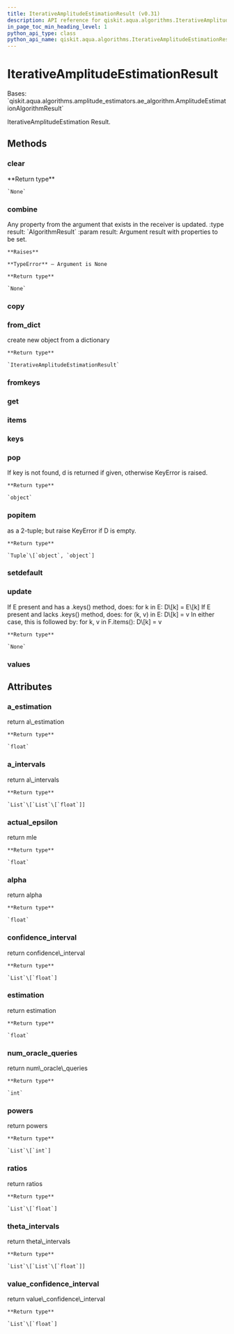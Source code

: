 ```yaml
---
title: IterativeAmplitudeEstimationResult (v0.31)
description: API reference for qiskit.aqua.algorithms.IterativeAmplitudeEstimationResult in qiskit v0.31
in_page_toc_min_heading_level: 1
python_api_type: class
python_api_name: qiskit.aqua.algorithms.IterativeAmplitudeEstimationResult
---
```


# IterativeAmplitudeEstimationResult

<Class id="qiskit.aqua.algorithms.IterativeAmplitudeEstimationResult" isDedicatedPage={true} github="https://github.com/qiskit-community/qiskit-aqua/tree/stable/0.9/qiskit/aqua/algorithms/amplitude_estimators/iqae.py" signature="IterativeAmplitudeEstimationResult(a_dict=None)" modifiers="class">
  Bases: `qiskit.aqua.algorithms.amplitude_estimators.ae_algorithm.AmplitudeEstimationAlgorithmResult`

  IterativeAmplitudeEstimation Result.

  ## Methods

  <span id="qiskit-aqua-algorithms-iterativeamplitudeestimationresult-clear" />

  ### clear

  <Function id="qiskit.aqua.algorithms.IterativeAmplitudeEstimationResult.clear" signature="IterativeAmplitudeEstimationResult.clear()">
    **Return type**

    `None`
  </Function>

  <span id="qiskit-aqua-algorithms-iterativeamplitudeestimationresult-combine" />

  ### combine

  <Function id="qiskit.aqua.algorithms.IterativeAmplitudeEstimationResult.combine" signature="IterativeAmplitudeEstimationResult.combine(result)">
    Any property from the argument that exists in the receiver is updated. :type result: `AlgorithmResult` :param result: Argument result with properties to be set.

    **Raises**

    **TypeError** – Argument is None

    **Return type**

    `None`
  </Function>

  <span id="qiskit-aqua-algorithms-iterativeamplitudeestimationresult-copy" />

  ### copy

  <Function id="qiskit.aqua.algorithms.IterativeAmplitudeEstimationResult.copy" signature="IterativeAmplitudeEstimationResult.copy()" />

  <span id="qiskit-aqua-algorithms-iterativeamplitudeestimationresult-from-dict" />

  ### from\_dict

  <Function id="qiskit.aqua.algorithms.IterativeAmplitudeEstimationResult.from_dict" signature="IterativeAmplitudeEstimationResult.from_dict(a_dict)" modifiers="static">
    create new object from a dictionary

    **Return type**

    `IterativeAmplitudeEstimationResult`
  </Function>

  <span id="qiskit-aqua-algorithms-iterativeamplitudeestimationresult-fromkeys" />

  ### fromkeys

  <Function id="qiskit.aqua.algorithms.IterativeAmplitudeEstimationResult.fromkeys" signature="IterativeAmplitudeEstimationResult.fromkeys(iterable, value=None)" modifiers="classmethod" />

  <span id="qiskit-aqua-algorithms-iterativeamplitudeestimationresult-get" />

  ### get

  <Function id="qiskit.aqua.algorithms.IterativeAmplitudeEstimationResult.get" signature="IterativeAmplitudeEstimationResult.get(k[, d]) → D[k] if k in D, else d. d defaults to None." />

  <span id="qiskit-aqua-algorithms-iterativeamplitudeestimationresult-items" />

  ### items

  <Function id="qiskit.aqua.algorithms.IterativeAmplitudeEstimationResult.items" signature="IterativeAmplitudeEstimationResult.items() → a set-like object providing a view on D’s items" />

  <span id="qiskit-aqua-algorithms-iterativeamplitudeestimationresult-keys" />

  ### keys

  <Function id="qiskit.aqua.algorithms.IterativeAmplitudeEstimationResult.keys" signature="IterativeAmplitudeEstimationResult.keys() → a set-like object providing a view on D’s keys" />

  <span id="qiskit-aqua-algorithms-iterativeamplitudeestimationresult-pop" />

  ### pop

  <Function id="qiskit.aqua.algorithms.IterativeAmplitudeEstimationResult.pop" signature="IterativeAmplitudeEstimationResult.pop(key, default=None)">
    If key is not found, d is returned if given, otherwise KeyError is raised.

    **Return type**

    `object`
  </Function>

  <span id="qiskit-aqua-algorithms-iterativeamplitudeestimationresult-popitem" />

  ### popitem

  <Function id="qiskit.aqua.algorithms.IterativeAmplitudeEstimationResult.popitem" signature="IterativeAmplitudeEstimationResult.popitem()">
    as a 2-tuple; but raise KeyError if D is empty.

    **Return type**

    `Tuple`\[`object`, `object`]
  </Function>

  <span id="qiskit-aqua-algorithms-iterativeamplitudeestimationresult-setdefault" />

  ### setdefault

  <Function id="qiskit.aqua.algorithms.IterativeAmplitudeEstimationResult.setdefault" signature="IterativeAmplitudeEstimationResult.setdefault(k[, d]) → D.get(k,d), also set D[k]=d if k not in D" />

  <span id="qiskit-aqua-algorithms-iterativeamplitudeestimationresult-update" />

  ### update

  <Function id="qiskit.aqua.algorithms.IterativeAmplitudeEstimationResult.update" signature="IterativeAmplitudeEstimationResult.update(*args, **kwargs)">
    If E present and has a .keys() method, does: for k in E: D\[k] = E\[k] If E present and lacks .keys() method, does: for (k, v) in E: D\[k] = v In either case, this is followed by: for k, v in F.items(): D\[k] = v

    **Return type**

    `None`
  </Function>

  <span id="qiskit-aqua-algorithms-iterativeamplitudeestimationresult-values" />

  ### values

  <Function id="qiskit.aqua.algorithms.IterativeAmplitudeEstimationResult.values" signature="IterativeAmplitudeEstimationResult.values() → an object providing a view on D’s values" />

  ## Attributes

  ### a\_estimation

  <Attribute id="qiskit.aqua.algorithms.IterativeAmplitudeEstimationResult.a_estimation">
    return a\_estimation

    **Return type**

    `float`
  </Attribute>

  ### a\_intervals

  <Attribute id="qiskit.aqua.algorithms.IterativeAmplitudeEstimationResult.a_intervals">
    return a\_intervals

    **Return type**

    `List`\[`List`\[`float`]]
  </Attribute>

  ### actual\_epsilon

  <Attribute id="qiskit.aqua.algorithms.IterativeAmplitudeEstimationResult.actual_epsilon">
    return mle

    **Return type**

    `float`
  </Attribute>

  ### alpha

  <Attribute id="qiskit.aqua.algorithms.IterativeAmplitudeEstimationResult.alpha">
    return alpha

    **Return type**

    `float`
  </Attribute>

  ### confidence\_interval

  <Attribute id="qiskit.aqua.algorithms.IterativeAmplitudeEstimationResult.confidence_interval">
    return confidence\_interval

    **Return type**

    `List`\[`float`]
  </Attribute>

  ### estimation

  <Attribute id="qiskit.aqua.algorithms.IterativeAmplitudeEstimationResult.estimation">
    return estimation

    **Return type**

    `float`
  </Attribute>

  ### num\_oracle\_queries

  <Attribute id="qiskit.aqua.algorithms.IterativeAmplitudeEstimationResult.num_oracle_queries">
    return num\_oracle\_queries

    **Return type**

    `int`
  </Attribute>

  ### powers

  <Attribute id="qiskit.aqua.algorithms.IterativeAmplitudeEstimationResult.powers">
    return powers

    **Return type**

    `List`\[`int`]
  </Attribute>

  ### ratios

  <Attribute id="qiskit.aqua.algorithms.IterativeAmplitudeEstimationResult.ratios">
    return ratios

    **Return type**

    `List`\[`float`]
  </Attribute>

  ### theta\_intervals

  <Attribute id="qiskit.aqua.algorithms.IterativeAmplitudeEstimationResult.theta_intervals">
    return theta\_intervals

    **Return type**

    `List`\[`List`\[`float`]]
  </Attribute>

  ### value\_confidence\_interval

  <Attribute id="qiskit.aqua.algorithms.IterativeAmplitudeEstimationResult.value_confidence_interval">
    return value\_confidence\_interval

    **Return type**

    `List`\[`float`]
  </Attribute>
</Class>

